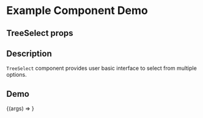 
<Meta title="Example/TreeSelect" component={TreeSelect} />

# Example Component Demo

## TreeSelect props
<Props of={TreeSelect} />

## Description

`TreeSelect` component provides user basic interface to select from multiple options.

## Demo

<Canvas>
  <Story name="Example TreeSelect">
    {(args) => <TreeSelect {...args} />}
  </Story>
</Canvas>